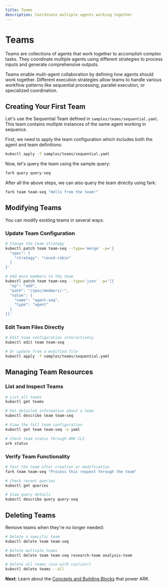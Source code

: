 ```yaml
---
title: Teams
description: Coordinate multiple agents working together
---
```


# Teams

Teams are collections of agents that work together to accomplish complex tasks. They coordinate multiple agents using different strategies to process inputs and generate comprehensive outputs.

Teams enable multi-agent collaboration by defining how agents should work together. Different execution strategies allow teams to handle various workflow patterns like sequential processing, parallel execution, or specialized coordination.
## Creating Your First Team

Let's use the Sequential Team defined in `samples/teams/sequential.yaml`. This team contains multiple instances of the same agent working in sequence.

First, we need to apply the team configuration which includes both the agent and team definitions:

```bash
kubectl apply -f samples/teams/sequential.yaml
```

Now, let's query the team using the sample query:

```bash
fark query query-seq
```

After all the above steps, we can also query the team directly using fark:

```bash
fark team team-seq "Hello from the team!"
```

## Modifying Teams

You can modify existing teams in several ways:

### Update Team Configuration

```bash
# Change the team strategy
kubectl patch team team-seq --type='merge' -p='{
  "spec": {
    "strategy": "round-robin"
  }
}'

# Add more members to the team
kubectl patch team team-seq --type='json' -p='[{
  "op": "add",
  "path": "/spec/members/-",
  "value": {
    "name": "agent-seq",
    "type": "agent"
  }
}]'
```

### Edit Team Files Directly

```bash
# Edit team configuration interactively
kubectl edit team team-seq

# Or update from a modified file
kubectl apply -f samples/teams/sequential.yaml
```

## Managing Team Resources

### List and Inspect Teams

```bash
# List all teams
kubectl get teams

# Get detailed information about a team
kubectl describe team team-seq

# View the full team configuration
kubectl get team team-seq -o yaml

# Check team status through ARK CLI
ark status
```

### Verify Team Functionality

```bash
# Test the team after creation or modification
fark team team-seq "Process this request through the team"

# Check recent queries
kubectl get queries

# View query details
kubectl describe query query-seq
```

## Deleting Teams

Remove teams when they're no longer needed:

```bash
# Delete a specific team
kubectl delete team team-seq

# Delete multiple teams
kubectl delete team team-seq research-team analysis-team

# Delete all teams (use with caution!)
kubectl delete teams --all
```

**Next**: Learn about the [Concepts and Building Blocks](/user-guide/queries) that power ARK.
